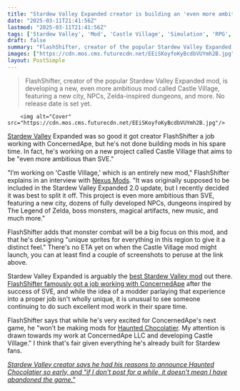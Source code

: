 ```yaml
---
title: "Stardew Valley Expanded creator is building an 'even more ambitious' mod with a whole new city and 'dungeons inspired by The Legend of Zelda'"
date: "2025-03-11T21:41:56Z"
lastmod: "2025-03-11T21:41:56Z"
tags: ['Stardew Valley', 'Mod', 'Castle Village', 'Simulation', 'RPG', 'PC']
draft: false
summary: "FlashShifter, creator of the popular Stardew Valley Expanded mod, is developing a new, even more ambitious mod called Castle Village, featuring a new city, NPCs, Zelda-inspired dungeons, and more.  No release date is set yet."
images: ["https://cdn.mos.cms.futurecdn.net/EEiSKoyfoKyBcdbVUYmh2B.jpg"]
layout: PostSimple
---
```

> FlashShifter, creator of the popular Stardew Valley Expanded mod, is developing a new, even more ambitious mod called Castle Village, featuring a new city, NPCs, Zelda-inspired dungeons, and more.  No release date is set yet.


        <img alt="Cover" src="https://cdn.mos.cms.futurecdn.net/EEiSKoyfoKyBcdbVUYmh2B.jpg"/>
        
[Stardew Valley](https://www.gamesradar.com/stardew-valley-guide/) Expanded was so good it got creator FlashShifter a job working with ConcernedApe, but he's not done building mods in his spare time. In fact, he's working on a new project called Castle Village that aims to be "even more ambitious than SVE."

"I’m working on 'Castle Village,' which is an entirely new mod," FlashShifter explains in an interview with [Nexus Mods](https://www.nexusmods.com/news/15218ofashes/news/15218). "It was originally supposed to be included in the Stardew Valley Expanded 2.0 update, but I recently decided it was best to split it off. This project is even more ambitious than SVE, featuring a new city, dozens of fully developed NPCs, dungeons inspired by The Legend of Zelda, boss monsters, magical artifacts, new music, and much more."

FlashShifter adds that monster combat will be a big focus on this mod, and that he's designing "unique sprites for everything in this region to give it a distinct feel." There's no ETA yet on when the Castle Village mod might launch, you can at least find a couple of screenshots to peruse at the link above.

Stardew Valley Expanded is arguably the [best Stardew Valley mod](https://www.gamesradar.com/best-stardew-valley-mods/) out there. [FlashShifter famously got a job working with ConcernedApe](https://www.gamesradar.com/how-a-stolen-car-led-the-creator-of-mega-mod-stardew-valley-expanded-to-every-modders-dream-of-working-with-eric-barone-on-update-16/) after the success of SVE, and while the idea of a modder parlaying that experience into a proper job isn't wholly unique, it is unusual to see someone continuing to do such excellent mod work in their spare time.

FlashShifter says that while he's very excited for ConcernedApe's next game, he "won’t be making mods for [Haunted Chocolatier](https://www.gamesradar.com/haunted-chocolatier-guide/). My attention is drawn towards my work at ConcernedApe LLC and developing Castle Village." I think that's fair given everything he's already built for Stardew fans.

[<em>Stardew Valley creator says he had his reasons to announce Haunted Chocolatier so early, and "if I don't post for a while, it doesn't mean I have abandoned the game."</em>](https://www.gamesradar.com/games/simulation/stardew-valley-creator-says-he-had-his-reasons-to-announce-haunted-chocolatier-so-early-and-if-i-dont-post-for-a-while-it-doesnt-mean-i-have-abandoned-the-game/)
        